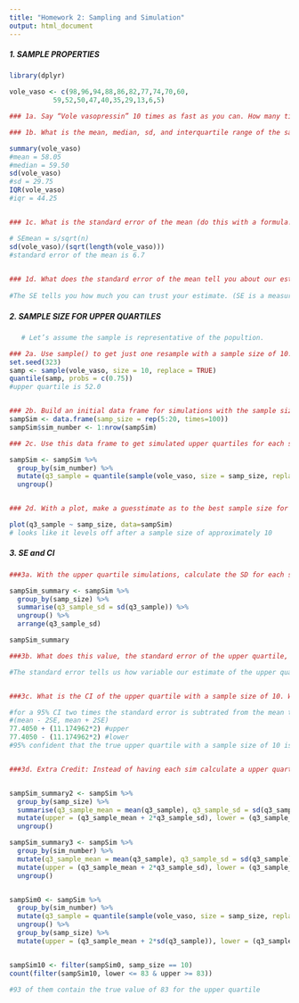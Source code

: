 ```yaml
---
title: "Homework 2: Sampling and Simulation"
output: html_document
---
```


##### 1. SAMPLE PROPERTIES
```r
library(dplyr)

vole_vaso <- c(98,96,94,88,86,82,77,74,70,60,
           59,52,50,47,40,35,29,13,6,5)

### 1a. Say “Vole vasopressin” 10 times as fast as you can. How many times did you trip up? 4

### 1b. What is the mean, median, sd, and interquartile range of the sample?

summary(vole_vaso) 
#mean = 58.05
#median = 59.50
sd(vole_vaso)
#sd = 29.75
IQR(vole_vaso)
#iqr = 44.25


### 1c. What is the standard error of the mean (do this with a formula!)?

# SEmean = s/sqrt(n)
sd(vole_vaso)/(sqrt(length(vole_vaso)))
#standard error of the mean is 6.7

  
### 1d. What does the standard error of the mean tell you about our estimate of the     mean values of the population of vole vassopressin?
  
#The SE tells you how much you can trust your estimate. (SE is a measure of how variable the mean will be, if you repeat the whole study many times.)
```

##### 2. SAMPLE SIZE FOR UPPER QUARTILES
```r
   # Let’s assume the sample is representative of the popultion.

### 2a. Use sample() to get just one resample with a sample size of 10. What is its upper quartile?
set.seed(323)
samp <- sample(vole_vaso, size = 10, replace = TRUE)
quantile(samp, probs = c(0.75))
#upper quartile is 52.0


### 2b. Build an initial data frame for simulations with the sample sizes 5 through 20. Have 100 simulations per sample size.
sampSim <- data.frame(samp_size = rep(5:20, times=100))
sampSim$sim_number <- 1:nrow(sampSim)

### 2c. Use this data frame to get simulated upper quartiles for each sample size.

sampSim <- sampSim %>%
  group_by(sim_number) %>%
  mutate(q3_sample = quantile(sample(vole_vaso, size = samp_size, replace = TRUE), probs = c(0.75))) %>%
  ungroup()


### 2d. With a plot, make a guesstimate as to the best sample size for estimating the upper quartile of the population.

plot(q3_sample ~ samp_size, data=sampSim)
# looks like it levels off after a sample size of approximately 10
```

##### 3. SE and CI
```r
###3a. With the upper quartile simulations, calculate the SD for each sample size using dplyr

sampSim_summary <- sampSim %>%
  group_by(samp_size) %>%
  summarise(q3_sample_sd = sd(q3_sample)) %>%
  ungroup() %>%
  arrange(q3_sample_sd)

sampSim_summary

###3b. What does this value, the standard error of the upper quartile, mean?

#The standard error tells us how variable our estimate of the upper quartile is. 


###3c. What is the CI of the upper quartile with a sample size of 10. What does this mean?

#for a 95% CI two times the standard error is subtrated from the mean to get the lower bound and two times the standard error is added to the mean for the upper bound. 
#(mean - 2SE, mean + 2SE)
77.4050 + (11.174962*2) #upper
77.4050 - (11.174962*2) #lower
#95% confident that the true upper quartile with a sample size of 10 is between 55.06 and 99.75. 


###3d. Extra Credit: Instead of having each sim calculate a upper quartile, and then sifting down to the SE of that upper quartile (or the CI), have each simulation calculate a CI. Then, for just a sample size of 10, how many CI’s contain the true value of 83?


sampSim_summary2 <- sampSim %>%
  group_by(samp_size) %>%
  summarise(q3_sample_mean = mean(q3_sample), q3_sample_sd = sd(q3_sample)) %>%
  mutate(upper = (q3_sample_mean + 2*q3_sample_sd), lower = (q3_sample_mean - 2*q3_sample_sd)) %>%
  ungroup()

sampSim_summary3 <- sampSim %>%
  group_by(sim_number) %>%
  mutate(q3_sample_mean = mean(q3_sample), q3_sample_sd = sd(q3_sample)) %>%
  mutate(upper = (q3_sample_mean + 2*q3_sample_sd), lower = (q3_sample_mean - 2*q3_sample_sd)) %>%
  ungroup()


sampSim0 <- sampSim %>%
  group_by(sim_number) %>%
  mutate(q3_sample = quantile(sample(vole_vaso, size = samp_size, replace = TRUE), probs = c(0.75)), q3_sample_mean = mean(quantile(sample(vole_vaso, size = samp_size, replace = TRUE), probs = c(0.75)))) %>%
  ungroup() %>%
  group_by(samp_size) %>%
  mutate(upper = (q3_sample_mean + 2*sd(q3_sample)), lower = (q3_sample_mean - 2*sd(q3_sample)))


sampSim10 <- filter(sampSim0, samp_size == 10)
count(filter(sampSim10, lower <= 83 & upper >= 83))

#93 of them contain the true value of 83 for the upper quartile
```














